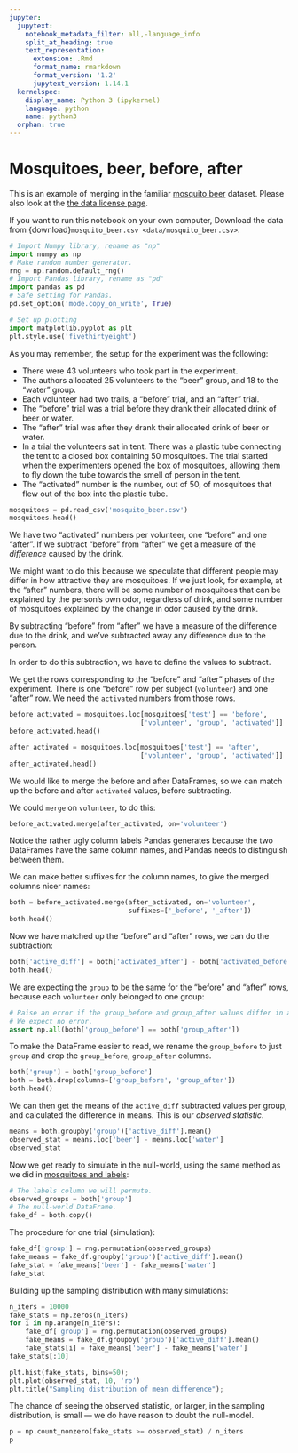 ```yaml
---
jupyter:
  jupytext:
    notebook_metadata_filter: all,-language_info
    split_at_heading: true
    text_representation:
      extension: .Rmd
      format_name: rmarkdown
      format_version: '1.2'
      jupytext_version: 1.14.1
  kernelspec:
    display_name: Python 3 (ipykernel)
    language: python
    name: python3
  orphan: true
---
```


# Mosquitoes, beer, before, after

This is an example of merging in the familiar [mosquito
beer](https://github.com/matthew-brett/datasets/tree/master/mosquito_beer)
dataset.  Please also look at the [the data license page](data/LICENSE).

If you want to run this notebook on your own computer, Download the data from
{download}`mosquito_beer.csv <data/mosquito_beer.csv>`.

```python
# Import Numpy library, rename as "np"
import numpy as np
# Make random number generator.
rng = np.random.default_rng()
# Import Pandas library, rename as "pd"
import pandas as pd
# Safe setting for Pandas.
pd.set_option('mode.copy_on_write', True)

# Set up plotting
import matplotlib.pyplot as plt
plt.style.use('fivethirtyeight')
```

As you may remember, the setup for the experiment was the following:

* There were 43 volunteers who took part in the experiment.
* The authors allocated 25 volunteers to the "beer" group, and 18
  to the "water" group.
* Each volunteer had two trails, a "before" trial, and an "after"
  trial.
* The "before" trial was a trial before they drank their
  allocated drink of beer or water.
* The "after" trial was after they drank their allocated drink of
  beer or water.
* In a trial the volunteers sat in tent.  There was a plastic
  tube connecting the tent to a closed box containing 50
  mosquitoes.  The trial started when the experimenters opened
  the box of mosquitoes, allowing them to fly down the tube
  towards the smell of person in the tent.
* The "activated" number is the number, out of 50, of mosquitoes
  that flew out of the box into the plastic tube.

```python
mosquitoes = pd.read_csv('mosquito_beer.csv')
mosquitoes.head()
```

We have two "activated" numbers per volunteer, one "before" and
one "after".   If we subtract "before" from "after" we get a
measure of the *difference* caused by the drink.

We might want to do this because we speculate that different
people may differ in how attractive they are mosquitoes.  If we
just look, for example, at the "after" numbers, there will be
some number of mosquitoes that can be explained by the person's
own odor, regardless of drink, and some number of mosquitoes explained by the change in odor caused by the drink.

By subtracting "before" from "after" we have a measure of the difference due to
the drink, and we've subtracted away any difference due to the person.

In order to do this subtraction, we have to define the values to subtract.

We get the rows corresponding to the "before" and "after" phases of the
experiment.  There is one "before" row per subject (`volunteer`) and one
"after" row.  We need the `activated` numbers from those rows.

```python
before_activated = mosquitoes.loc[mosquitoes['test'] == 'before',
                                 ['volunteer', 'group', 'activated']]
before_activated.head()
```

```python
after_activated = mosquitoes.loc[mosquitoes['test'] == 'after',
                                 ['volunteer', 'group', 'activated']]
after_activated.head()
```

We would like to merge the before and after DataFrames, so we can match up the before and after `activated` values, before subtracting.

We could `merge` on `volunteer`, to do this:

```python
before_activated.merge(after_activated, on='volunteer')
```

Notice the rather ugly column labels Pandas generates because the two
DataFrames have the same column names, and Pandas needs to distinguish between
them.

We can make better suffixes for the column names, to give the merged columns
nicer names:

```python
both = before_activated.merge(after_activated, on='volunteer',
                              suffixes=['_before', '_after'])
both.head()
```

Now we have matched up the "before" and "after" rows, we can do the
subtraction:

```python
both['active_diff'] = both['activated_after'] - both['activated_before']
both.head()
```

We are expecting the `group` to be the same for the "before" and "after" rows, because each `volunteer` only belonged to one group:

```python
# Raise an error if the group_before and group_after values differ in any row.
# We expect no error.
assert np.all(both['group_before'] == both['group_after'])
```

To make the DataFrame easier to read, we rename the `group_before` to just
`group` and drop the `group_before`, `group_after` columns.

```python
both['group'] = both['group_before']
both = both.drop(columns=['group_before', 'group_after'])
both.head()
```

We can then get the means of the `active_diff` subtracted values per group, and calculated the difference in means.  This is our *observed statistic*.

```python
means = both.groupby('group')['active_diff'].mean()
observed_stat = means.loc['beer'] - means.loc['water']
observed_stat
```

Now we get ready to simulate in the null-world, using the same method as we did
in [mosquitoes and labels](mosquito_labels.Rmd):


```python
# The labels column we will permute.
observed_groups = both['group']
# The null-world DataFrame.
fake_df = both.copy()
```

The procedure for one trial (simulation):

```python
fake_df['group'] = rng.permutation(observed_groups)
fake_means = fake_df.groupby('group')['active_diff'].mean()
fake_stat = fake_means['beer'] - fake_means['water']
fake_stat
```

Building up the sampling distribution with many simulations:

```python
n_iters = 10000
fake_stats = np.zeros(n_iters)
for i in np.arange(n_iters):
    fake_df['group'] = rng.permutation(observed_groups)
    fake_means = fake_df.groupby('group')['active_diff'].mean()
    fake_stats[i] = fake_means['beer'] - fake_means['water']
fake_stats[:10]
```

```python
plt.hist(fake_stats, bins=50);
plt.plot(observed_stat, 10, 'ro')
plt.title("Sampling distribution of mean difference");
```

The chance of seeing the observed statistic, or larger, in the sampling
distribution, is small — we do have reason to doubt the null-model.

```python
p = np.count_nonzero(fake_stats >= observed_stat) / n_iters
p
```
